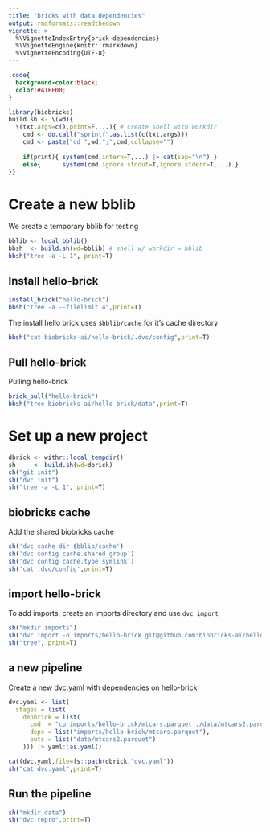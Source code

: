 ```yaml
---
title: "bricks with data dependencies"
output: rmdformats::readthedown
vignette: >
  %\VignetteIndexEntry{brick-dependencies}
  %\VignetteEngine{knitr::rmarkdown}
  %\VignetteEncoding{UTF-8}
---
```


```css
.code{
  background-color:black;
  color:#41FF00;
}
```
```r
library(biobricks)
build.sh <- \(wd){
  \(txt,args=c(),print=F,...){ # create shell with workdir
    cmd <- do.call("sprintf",as.list(c(txt,args)))
    cmd <- paste("cd ",wd,";",cmd,collapse="")
    
    if(print){ system(cmd,intern=T,...) |> cat(sep="\n") }
    else{      system(cmd,ignore.stdout=T,ignore.stderr=T,...) }
}}
```

# Create a new bblib
We create a temporary bblib for testing
```r
bblib <- local_bblib()
bbsh  <- build.sh(wd=bblib) # shell w/ workdir = bblib
bbsh("tree -a -L 1", print=T)
```

## Install hello-brick
```r
install_brick("hello-brick")
bbsh("tree -a --filelimit 4",print=T)
```

The install hello brick uses `$bblib/cache` for it's cache directory
```r
bbsh("cat biobricks-ai/hello-brick/.dvc/config",print=T)
```

## Pull hello-brick
Pulling hello-brick  
```r
brick_pull("hello-brick")
bbsh("tree biobricks-ai/hello-brick/data",print=T)
```

# Set up a new project
```r
dbrick <- withr::local_tempdir()
sh     <- build.sh(wd=dbrick)
sh("git init")
sh("dvc init")
sh("tree -a -L 1", print=T)
```

## biobricks cache
Add the shared biobricks cache
```r
sh('dvc cache dir $bblib/cache')
sh('dvc config cache.shared group')
sh('dvc config cache.type symlink')
sh('cat .dvc/config',print=T)
```

## import hello-brick
To add imports, create an imports directory and use `dvc import`
```r
sh("mkdir imports")
sh("dvc import -o imports/hello-brick git@github.com:biobricks-ai/hello-brick data")
sh("tree", print=T)
```

## a new pipeline
Create a new dvc.yaml with dependencies on hello-brick
```r
dvc.yaml <- list(
  stages = list(
    depbrick = list(
      cmd  = "cp imports/hello-brick/mtcars.parquet ./data/mtcars2.parquet",
      deps = list("imports/hello-brick/mtcars.parquet"),
      outs = list("data/mtcars2.parquet")
    ))) |> yaml::as.yaml()

cat(dvc.yaml,file=fs::path(dbrick,"dvc.yaml"))
sh("cat dvc.yaml",print=T)
```

## Run the pipeline
```r
sh("mkdir data")
sh("dvc repro",print=T)
```
